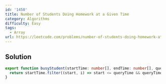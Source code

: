```yaml
---
id: '1450'
title: Number of Students Doing Homework at a Given Time
category: Algorithms
difficulty: Easy
tags:
  - Array
url: https://leetcode.com/problems/number-of-students-doing-homework-at-a-given-time
---
```


## Solution

```typescript filename="solution.ts" copy
export function busyStudent(startTime: number[], endTime: number[], queryTime: number): number {
  return startTime.filter((start, i) => start <= queryTime && queryTime <= endTime[i]).length;
}
```
